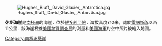 {{unreferenced|time=2013-10-27T06:40:18+00:00}}
[[Image:Hughes_Bluff,_David_Glacier,_Antarctica.jpg|right]]

'''休斯海崖'''是[[南極洲|南極洲]]的海崖，位於[[維多利亞地|維多利亞地]]，海拔高度310米，處於[[雷諾斯角|雷諾斯角]]以西11公里，該海崖根據[[美國地質調查局|美國地質調查局]]的測量和[[美國海軍|美國海軍]]的空中照片被繪入地圖。

{{DEFAULTSORT:Hughes Bluff}}
[[Category:南極洲懸崖|Category:南極洲懸崖]]


{{ScottCoast-geo-stub}}